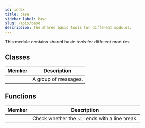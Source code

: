 ```yaml
---
id: index
title: base
sidebar_label: base
slug: /apis/base
description: The shared basic tools for different modules.
---
```



<APITopBar type="module" source="base" />

This module contains shared basic tools for different modules.

## Classes

|                                          Member                                          | <center>Description</center> |
| :--------------------------------------------------------------------------------------: | :--------------------------- |
| [<IconObjType type="class" hasText={true} text="GroupedMessage"/>](./GroupedMessage.mdx) | A group of messages.         |

## Functions

|                                            Member                                             | <center>Description</center>                    |
| :-------------------------------------------------------------------------------------------: | :---------------------------------------------- |
| [<IconObjType type="func" hasText={true} text="is_end_line_break"/>](./is_end_line_break.mdx) | Check whether the `str` ends with a line break. |
